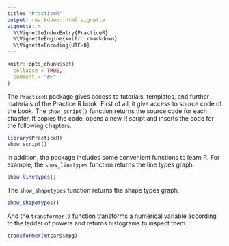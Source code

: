 ```yaml
---
title: "PracticeR"
output: rmarkdown::html_vignette
vignette: >
  %\VignetteIndexEntry{PracticeR}
  %\VignetteEngine{knitr::rmarkdown}
  %\VignetteEncoding{UTF-8}
---
```


```r
knitr::opts_chunk$set(
  collapse = TRUE,
  comment = "#>"
)
```

The `PracticeR` package gives access to tutorials, templates, and further materials of the Practice R book. First of all, it give access to source code of the book. The `show_script()` function returns the source code for each chapter. It copies the code, opens a new R script and inserts the code for the following chapters.

```r
library(PracticeR)
show_script()
```

In addition, the package includes some convenient functions to learn R. For example, the `show_linetypes` function returns the line types graph.

```r
show_linetypes()
```

The `show_shapetypes` function returns the shape types graph.

```r
show_shapetypes()
```

And the `transformer()` function transforms a numerical variable according to the ladder of powers and returns histograms to inspect them.

```r
transformer(mtcars$mpg)
```

